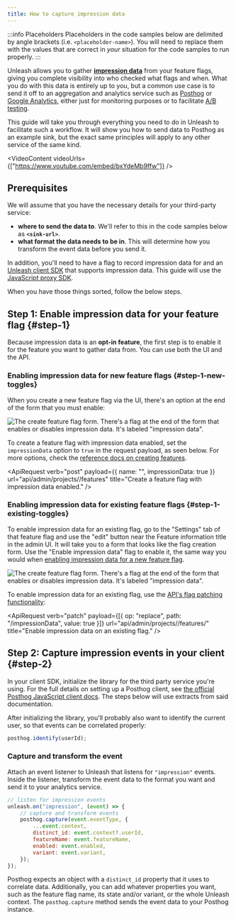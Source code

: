 ```yaml
---
title: How to capture impression data
---
```



:::info Placeholders
Placeholders in the code samples below are delimited by angle brackets (i.e. `<placeholder-name>`). You will need to replace them with the values that are correct in _your_ situation for the code samples to run properly.
:::

Unleash allows you to gather [**impression data**](../reference/impression-data.md) from your feature flags, giving you complete visibility into who checked what flags and when. What you do with this data is entirely up to you, but a common use case is to send it off to an aggregation and analytics service such as [Posthog](https://posthog.com/) or [Google Analytics](https://analytics.google.com/), either just for monitoring purposes or to facilitate [A/B testing](../feature-flag-tutorials/use-cases/a-b-testing.md).

This guide will take you through everything you need to do in Unleash to facilitate such a workflow. It will show you how to send data to Posthog as an example sink, but the exact same principles will apply to any other service of the same kind.

<VideoContent videoUrls={["https://www.youtube.com/embed/bxYdeMb9ffw"]} />

## Prerequisites

We will assume that you have the necessary details for your third-party service:

-   **where to send the data to**. We'll refer to this in the code samples below as **`<sink-url>`**.
-   **what format the data needs to be in**. This will determine how you transform the event data before you send it.

In addition, you'll need to have a flag to record impression data for and an [Unleash client SDK](../reference/sdks/index.md) that supports impression data. This guide will use the [JavaScript proxy SDK](/docs/generated/sdks/client-side/javascript-browser.md).

When you have those things sorted, follow the below steps.

## Step 1: Enable impression data for your feature flag {#step-1}

Because impression data is an **opt-in feature**, the first step is to enable it for the feature you want to gather data from. You can use both the UI and the API.

### Enabling impression data for new feature flags {#step-1-new-toggles}

When you create a new feature flag via the UI, there's an option at the end of the form that you must enable:

![The create feature flag form. There's a flag at the end of the form that enables or disables impression data. It's labeled "impression data".](/img/enable-impression-data.png)

To create a feature flag with impression data enabled, set the `impressionData` option to `true` in the request payload, as seen below. For more options, check the [reference docs on creating features](/reference/api/legacy/unleash/admin/features-v2.md#create-toggle).

<ApiRequest
    verb="post"
    payload={{ name: "<feature-flag-name>", impressionData: true }}
    url="api/admin/projects/<project-id>/features"
    title="Create a feature flag with impression data enabled."
/>

### Enabling impression data for existing feature flags {#step-1-existing-toggles}

To enable impression data for an existing flag, go to the "Settings" tab of that feature flag and use the "edit" button near the Feature information title in the admin UI. It will take you to a form that looks like the flag creation form. Use the "Enable impression data" flag to enable it, the same way you would when [enabling impression data for a new feature flag](#step-1-new-toggles).

![The create feature flag form. There's a flag at the end of the form that enables or disables impression data. It's labeled "impression data".](/img/enable-impression-data-existing-toggle.png)

To enable impression data for an existing flag, use the [API's flag patching functionality](/reference/api/legacy/unleash/admin/features-v2.md#patch-toggle):

<ApiRequest
    verb="patch"
    payload={[{ op: "replace", path: "/impressionData", value: true }]}
    url="api/admin/projects/<project-id>/features/<feature-flag-name>"
    title="Enable impression data on an existing flag."
/>

## Step 2: Capture impression events in your client {#step-2}

In your client SDK, initialize the library for the third party service you're using.
For the full details on setting up a Posthog client, see [the official Posthog JavaScript client docs](https://posthog.com/docs/integrate/client/js).
The steps below will use extracts from said documentation.

After initializing the library, you'll probably also want to identify the current user, so that events can be correlated properly:

```js title="Identify the user."
posthog.identify(userId);
```

### Capture and transform the event

Attach an event listener to Unleash that listens for `"impression"` events. Inside the listener, transform the event data to the format you want and send it to your analytics service.

```js title="Capture, transform, and send impression data."
// listen for impression events
unleash.on("impression", (event) => {
    // capture and transform events
    posthog.capture(event.eventType, {
        ...event.context,
        distinct_id: event.context?.userId,
        featureName: event.featureName,
        enabled: event.enabled,
        variant: event.variant,
    });
});
```

Posthog expects an object with a `distinct_id` property that it uses to correlate data.
Additionally, you can add whatever properties you want, such as the feature flag name, its state and/or variant, or the whole Unleash context.
The `posthog.capture` method sends the event data to your Posthog instance.
